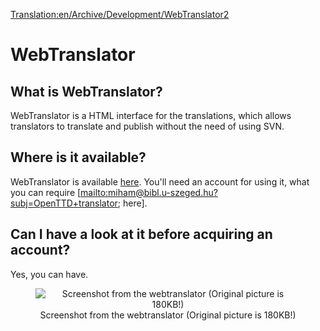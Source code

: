 [[Translation:en/Archive/Development/WebTranslator2]]
=WebTranslator=

== What is WebTranslator? ==
WebTranslator is a HTML interface for the translations, which allows translators to translate and publish without the need of using SVN.

== Where is it available? ==
WebTranslator is available [http://translator.openttd.org/ here]. You'll need an account for using it, what you can require [mailto:&#x6d;&#105;&#x68;&#x61;&#109;&#x40;&#98;&#105;&#x62;&#108;&#46;&#117;&#x2d;&#115;&#x7a;&#x65;&#x67;&#101;&#x64;&#x2e;&#x68;&#x75;&#63;&#x73;&#x75;&#98;&#106;&#x3d;&#79;&#x70;&#x65;&#110;&#x54;&#x54;&#x44;&#x2b;&#116;&#x72;&#97;&#110;&#x73;&#108;&#97;&#116;&#x6f;&#x72; here].

== Can I have a look at it before acquiring an account? ==
Yes, you can have.
<center>[[File:en/Archive/Development/Screenshot01.png|thumb|center|Screenshot from the webtranslator (Original picture is 180KB!)]]</center>